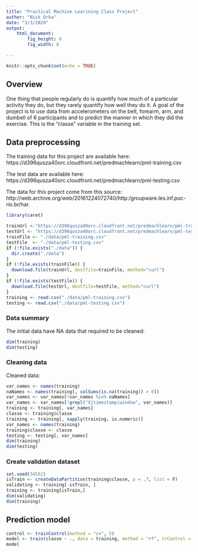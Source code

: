 ```yaml
---
title: "Practical Machine Learining Class Project"
author: "Nick Orka"
date: "3/3/2020"
output: 
    html_document:
        fig_height: 8
        fig_width: 8

---
```


```r
knitr::opts_chunk$set(echo = TRUE)
```

## Overview

One thing that people regularly do is quantify how much of a particular activity they do, but they rarely quantify how well they do it. A goal of the project is to use data from accelerometers on the belt, forearm, arm, and dumbell of 6 participants and to predict the manner in which they did the exercise. This is the "classe" variable in the training set.

## Data preprocessing
The training data for this project are available here:  
https://d396qusza40orc.cloudfront.net/predmachlearn/pml-training.csv

The test data are available here:  
https://d396qusza40orc.cloudfront.net/predmachlearn/pml-testing.csv

The data for this project come from this source:   http://web.archive.org/web/20161224072740/http:/groupware.les.inf.puc-rio.br/har. 
```r
library(caret)
```
```r
trainUrl <-"https://d396qusza40orc.cloudfront.net/predmachlearn/pml-training.csv"
testUrl <- "https://d396qusza40orc.cloudfront.net/predmachlearn/pml-testing.csv"
trainFile <- "./data/pml-training.csv"
testFile  <- "./data/pml-testing.csv"
if (!file.exists("./data")) {
  dir.create("./data")
}
if (!file.exists(trainFile)) {
  download.file(trainUrl, destfile=trainFile, method="curl")
}
if (!file.exists(testFile)) {
  download.file(testUrl, destfile=testFile, method="curl")
}
training <- read.csv("./data/pml-training.csv")
testing <- read.csv("./data/pml-testing.csv")
```
### Data summary
The initial data have NA data that required to be cleaned:
```r
dim(training)
dim(testing)
```
### Cleaning data
Cleaned data:
```r
var_names <- names(training)
naNames <- names(training[, colSums(is.na(training)) > 0])
var_names <- var_names[!var_names %in% naNames]
var_names <- var_names[!grepl("X|timestamp|window", var_names)]
training <- training[, var_names]
classe <- training$classe
training <- training[, sapply(training, is.numeric)]
var_names <- names(training)
training$classe <- classe
testing <- testing[, var_names]
dim(training)
dim(testing)
```
### Create validation dataset
```r
set.seed(34562)
isTrain <- createDataPartition(training$classe, p = .7, list = F)
validating <- training[-isTrain, ]
training <- training[isTrain,]
dim(validating)
dim(training)
```
## Prediction model
```r
control <- trainControl(method = "cv", 5)
model <- train(classe ~ ., data = training, method = "rf", trControl = control, ntree = 250)
model
```

